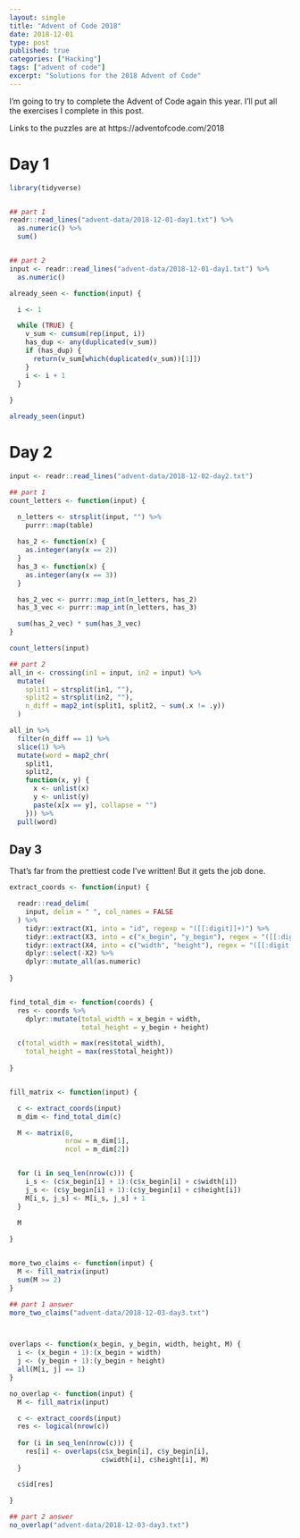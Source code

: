 ```yaml
---
layout: single
title: "Advent of Code 2018"
date: 2018-12-01
type: post
published: true
categories: ["Hacking"]
tags: ["advent of code"]
excerpt: "Solutions for the 2018 Advent of Code"
---
```


I'm going to try to complete the Advent of Code again this year. I'll put all the exercises I complete in this post.

Links to the puzzles are at https://adventofcode.com/2018


# Day 1

```r
library(tidyverse)


## part 1
readr::read_lines("advent-data/2018-12-01-day1.txt") %>%
  as.numeric() %>%
  sum()


## part 2
input <- readr::read_lines("advent-data/2018-12-01-day1.txt") %>%
  as.numeric()

already_seen <- function(input) {

  i <- 1

  while (TRUE) {
    v_sum <- cumsum(rep(input, i))
    has_dup <- any(duplicated(v_sum))
    if (has_dup) {
      return(v_sum[which(duplicated(v_sum))[1]])
    }
    i <- i + 1
  }
  
}

already_seen(input)
```

# Day 2

```r
input <- readr::read_lines("advent-data/2018-12-02-day2.txt") 

## part 1
count_letters <- function(input) {

  n_letters <- strsplit(input, "") %>%
    purrr::map(table)
  
  has_2 <- function(x) {
    as.integer(any(x == 2))
  }
  has_3 <- function(x) {
    as.integer(any(x == 3))
  }

  has_2_vec <- purrr::map_int(n_letters, has_2)
  has_3_vec <- purrr::map_int(n_letters, has_3)

  sum(has_2_vec) * sum(has_3_vec)
}

count_letters(input)

## part 2
all_in <- crossing(in1 = input, in2 = input) %>%
  mutate(
    split1 = strsplit(in1, ""),
    split2 = strsplit(in2, ""),     
    n_diff = map2_int(split1, split2, ~ sum(.x != .y))    
  )

all_in %>%
  filter(n_diff == 1) %>%
  slice(1) %>%
  mutate(word = map2_chr(
    split1,
    split2,
    function(x, y) {
      x <- unlist(x)
      y <- unlist(y)
      paste(x[x == y], collapse = "")
    })) %>%
  pull(word)
```



## Day 3

That's far from the prettiest code I've written! But it gets the job done.

```r

extract_coords <- function(input) {

  readr::read_delim(
    input, delim = " ", col_names = FALSE
  ) %>%
    tidyr::extract(X1, into = "id", regexp = "([[:digit]]+)") %>%
    tidyr::extract(X3, into = c("x_begin", "y_begin"), regex = "([[:digit:]]+),([[:digit:]]+):") %>%
    tidyr::extract(X4, into = c("width", "height"), regex = "([[:digit:]]+)x([[:digit:]]+)") %>%
    dplyr::select(-X2) %>%
    dplyr::mutate_all(as.numeric)
  
}


find_total_dim <- function(coords) {
  res <- coords %>%
    dplyr::mutate(total_width = x_begin + width,
                  total_height = y_begin + height)

  c(total_width = max(res$total_width),
    total_height = max(res$total_height))
  
}


fill_matrix <- function(input) {

  c <- extract_coords(input)
  m_dim <- find_total_dim(c)

  M <- matrix(0,
              nrow = m_dim[1],
              ncol = m_dim[2])


  for (i in seq_len(nrow(c))) {
    i_s <- (c$x_begin[i] + 1):(c$x_begin[i] + c$width[i])
    j_s <- (c$y_begin[i] + 1):(c$y_begin[i] + c$height[i])
    M[i_s, j_s] <- M[i_s, j_s] + 1
  }

  M
  
}


more_two_claims <- function(input) {
  M <- fill_matrix(input)
  sum(M >= 2) 
}

## part 1 answer
more_two_claims("advent-data/2018-12-03-day3.txt")



overlaps <- function(x_begin, y_begin, width, height, M) {
  i <- (x_begin + 1):(x_begin + width)
  j <- (y_begin + 1):(y_begin + height)
  all(M[i, j] == 1) 
}

no_overlap <- function(input) {
  M <- fill_matrix(input)

  c <- extract_coords(input)
  res <- logical(nrow(c))
  
  for (i in seq_len(nrow(c))) {
    res[i] <- overlaps(c$x_begin[i], c$y_begin[i],
                       c$width[i], c$height[i], M)
  }

  c$id[res]
  
}

## part 2 answer
no_overlap("advent-data/2018-12-03-day3.txt")
```
